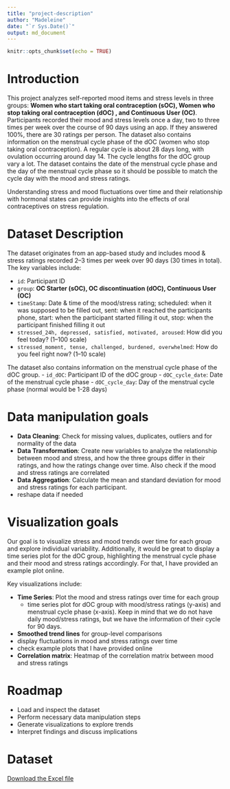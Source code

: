 ```yaml
---
title: "project-description"
author: "Madeleine"
date: "`r Sys.Date()`"
output: md_document
---
```


```r
knitr::opts_chunk$set(echo = TRUE)
```

# **Introduction**  
This project analyzes self-reported mood items and stress levels in three groups: **Women who start taking oral contraception (sOC), Women who stop taking oral contraception (dOC) , and Continuous User (OC)**. Participants recorded their mood and stress levels once a day, two to three times per week over the course of 90 days using an app. If they answered 100%, there are 30 ratings per person. The dataset also contains information on the menstrual cycle phase of the dOC (women who stop taking oral contraception). A regular cycle is about 28 days long, with ovulation occurring around day 14. The cycle lengths for the dOC group vary a lot. The dataset contains the date of the menstrual cycle phase and the day of the menstrual cycle phase so it should be possible to match the cycle day with the mood and stress ratings.

Understanding stress and mood fluctuations over time and their relationship with hormonal states can provide insights into the effects of oral contraceptives on stress regulation.

# **Dataset Description**  
The dataset originates from an app-based study and includes mood & stress ratings recorded 2–3 times per week over 90 days (30 times in total). The key variables include:

- `id`: Participant ID  
- `group`: **OC Starter (sOC), OC discontinuation (dOC), Continuous User (OC)**  
- `timeStamp`: Date & time of the mood/stress rating; scheduled: when it was supposed to be filled out, sent: when it reached the participants phone, start: when the participant started filling it out, stop: when the participant finished filling it out
- `stressed_24h, depressed, satisfied, motivated, aroused`: How did you feel today? (1–100 scale)
- `stressed_moment, tense, challenged, burdened, overwhelmed`: How do you feel right now? (1–10 scale)

The dataset also contains information on the menstrual cycle phase of the dOC group. 
- `id_dOC`: Participant ID of the dOC group
- `dOC_cycle_date`: Date of the menstrual cycle phase
- `dOC_cycle_day`: Day of the menstrual cycle phase (normal would be 1-28 days)

# **Data manipulation goals**

- **Data Cleaning**: Check for missing values, duplicates, outliers and for normality of the data
- **Data Transformation**: Create new variables to analyze the relationship between mood and stress, and how the three groups differ in their ratings, and how the ratings change over time. Also check if the mood and stress ratings are correlated  
- **Data Aggregation**: Calculate the mean and standard deviation for mood and stress ratings for each participant.
- reshape data if needed

# **Visualization goals**

Our goal is to visualize stress and mood trends over time for each group and explore individual variability. Additionally, it would be great to display a time series plot for the dOC group, highlighting the menstrual cycle phase and their mood and stress ratings accordingly. For that, I have provided an example plot online.

Key visualizations include:

- **Time Series**: Plot the mood and stress ratings over time for each group
  - time series plot for dOC group with mood/stress ratings (y-axis) and menstrual cycle phase (x-axis). Keep in mind that we do not have daily mood/stress ratings, but we have the information of their cycle for 90 days.
- **Smoothed trend lines** for group-level comparisons
- display fluctuations in mood and stress ratings over time
- check example plots that I have provided online
- **Correlation matrix**: Heatmap of the correlation matrix between mood and stress ratings

# **Roadmap**
- Load and inspect the dataset
- Perform necessary data manipulation steps
- Generate visualizations to explore trends
- Interpret findings and discuss implications

# **Dataset**
[Download the Excel file](./stress_ratings_anonymized.xlsx)

